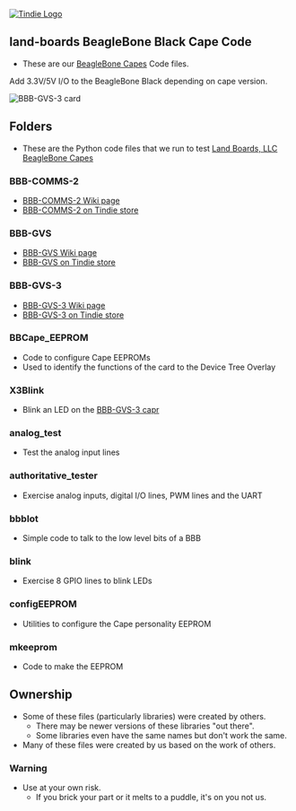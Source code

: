 <a href="https://www.tindie.com/stores/land_boards/"><img src="http://land-boards.com/blwiki/images/5/51/Tindie-mediums.png" alt="Tindie Logo"></img></a> 

== land-boards BeagleBone Black Cape Code ==

* These are our [http://land-boards.com/blwiki/index.php?title=Main_Page#Beaglebone_Capes BeagleBone Capes] Code files.

Add 3.3V/5V I/O to the BeagleBone Black depending on cape version.

<img src="http://land-boards.com/blwiki/images/9/9c/BBB-GVS-3_6135-640px.jpg" alt="BBB-GVS-3 card"></img>

== Folders ==

* These are the Python code files that we run to test [http://land-boards.com/blwiki/index.php?title=Main_Page#Beaglebone_Capes Land Boards, LLC BeagleBone Capes]

=== BBB-COMMS-2 ===

* [http://land-boards.com/blwiki/index.php?title=BBB-COMMS-2 BBB-COMMS-2 Wiki page]
* [https://www.tindie.com/products/9902/ BBB-COMMS-2 on Tindie store]

=== BBB-GVS ===

* [http://land-boards.com/blwiki/index.php?title=BBB-GVS BBB-GVS Wiki page]
* [https://www.tindie.com/products/3168/  BBB-GVS on Tindie store]

=== BBB-GVS-3 ===

* [http://land-boards.com/blwiki/index.php?title=BBB-GVS-3 BBB-GVS-3 Wiki page]
* [https://www.tindie.com/products/7167/ BBB-GVS-3 on Tindie store]

=== BBCape_EEPROM ===

* Code to configure Cape EEPROMs
* Used to identify the functions of the card to the Device Tree Overlay

=== X3Blink ===

* Blink an LED on the [http://land-boards.com/blwiki/index.php?title=BBB-GVS-3 BBB-GVS-3 capr]

=== analog_test ===

* Test the analog input lines

=== authoritative_tester ===

* Exercise analog inputs, digital I/O lines, PWM lines and the UART

=== bbbIot ===

* Simple code to talk to the low level bits of a BBB

=== blink ===

* Exercise 8 GPIO lines to blink LEDs

=== configEEPROM ===

* Utilities to configure the Cape personality EEPROM

=== mkeeprom ===

* Code to make the EEPROM

== Ownership ==

* Some of these files (particularly libraries) were created by others.
** There may be newer versions of these libraries "out there".
** Some libraries even have the same names but don't work the same.
* Many of these files were created by us based on the work of others.

=== Warning ===

* Use at your own risk.
** If you brick your part or it melts to a puddle, it's on you not us.
